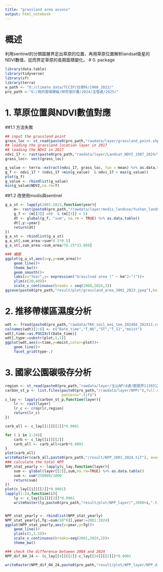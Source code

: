 ```yaml
---
title: "grassland area assess"
output: html_notebook
---
```

# 概述

利用sentinel的分類圖層界定出草原的位置，再用草原位置解析landsat衛星的NDVI數值，從而界定草原的長期面積變化。
# 0. package
```r
library(data.table)
library(tidyverse)
library(sf)
library(terra)
w_path <- "D:/climate_data/TCCIP/日資料/1960_2022/"
pro_path <-"G:/我的雲端硬碟/研究室計畫/2024/玉管處/2025/" 
```
# 1. 草原位置與NDVI數值對應

##1.1 方法失敗
```r
## input the grassland point
grass_loc <- st_read(paste0(pro_path,"rawdata/layer/grassland_point.shp")) 
## loading the grassland location layer in 2017
## loading the NDVI in 2017
ndvi_17 <- rast(paste0(pro_path,"rawdata/layer/Landsat_NDVI_1987_2024/YNP_ndvi_median_2017.tif"))
grass_loc<- vect(grass_loc)

g_value <- terra::extract(ndvi_17, grass_loc, fun = mean) %>% as.data.table
g_f <- ndvi_17 * (ndvi_17 >min(g_value)  & ndvi_17 < max(g_value))
plot(g_f)
g_value <- rbindlist(g_value)
min(g_value$NDVI,na.rm=T)
```

##1.2 改使用modis與sentinel

```r
g_a_st <- lapply(2001:2023,function(year){
    m<- rast(paste0(pro_path,"/rawdata/layer/modis_landuse/Yushan_landuse_modis_",year,".tif"))
    g_f <- (m[[3]] >0)  & (m[[3]] < 5)
    dt <- global(g_f, "sum", na.rm = TRUE) %>% as.data.table()
    dt[,y:=year]
    return(dt)
})
g_a_st <- rbindlist(g_a_st)
g_a_st[,sum_area:=sum*0.5*0.5]
g_a_st[,sum_area:=sum_area/70.25*33.869]

### 繪圖
ggplot(g_a_st,aes(x=y,y=sum_area))+
    geom_line()+
    theme_bw()+
    geom_smooth()+
    labs(x="Year",y= expression("Grasslnad area (" ~ km^2~")"))+
    ylim(c(20,40))+
    scale_x_continuous(breaks = seq(2000,2024,2))
ggsave(paste0(pro_path,"result/plot/grassland_area_2001_2023.jpeg"),height = 5,width = 7,dpi=600)
```
# 2. 推移帶樣區濕度分析
```r
wdt <- fread(paste0(pro_path,"rawdata/TKK_soil_moi_tem_202404_202411.csv"))
colnames(wdt)[2:6] <- c("Date_time","T_N6","ST","T_12","moist")
wdt[,time:=as.POSIXct(Date_time)]
wdt[,type:=substr(plot,1,1)]
ggplot(wdt,aes(x=time,y=moist,color=plot))+
    geom_line()+
    facet_grid(type~.)
```

# 3. 國家公園碳吸存分析

```r
region <- st_read(paste0(pro_path,"rawdata/layer/玉山NP(4通)範圍界1130312/Yushan_NP_region.shp"))
carbon_st_p <- list.files(paste0(pro_path,"/rawdata/layer/NPP/"),full.names = TRUE,
                          pattern=".tif$") 
c_lay <- lapply(carbon_st_p,function(layer){
    lr <- rast(layer)
    lr_c <- crop(lr,region)
    return(lr_c)
}) 

carb_all <- c_lay[[1]][[2]]*0.0001

for ( i in 2:24){
    carb <- c_lay[[i]][[2]]
    carb_all <- carb_all+carb*0.0001
}
plot(carb_all)
writeRaster(carb_all,paste0(pro_path,"/result/NPP_2001_2024.tif"), overwrite = TRUE)
### calculate the total NPP
NPP_stat_yearly <- lapply(c_lay,function(layer){
    sum <- global(layer[[2]],sum,na.rm=TRUE) %>% as.data.table()
    sum <- sum*250000/1000
    return(sum)
})
plot(c_lay[[i]][[2]]*0.0001)
lapply(1:24,function(i){
    ly <- c_lay[[i]][[2]]*0.0001
    writeRaster(ly,paste0(pro_path,"result/plot/NPP_layer/",2000+i,".tif"))})


NPP_stat_yearly <- rbindlist(NPP_stat_yearly)
NPP_stat_yearly[,Tg:=sum/10^6][,year:=2001:2024]
ggplot(NPP_stat_yearly,aes(x=year,y=Tg))+
    geom_line()+
    ylim(c(1,1.5))+
    scale_x_continuous(breaks=seq(2001,2024,2))+
    theme_bw()

### check the difference between 2004 and 2024
NPP_dif_04_24 <- (c_lay[[4]][[2]]-c_lay[[24]][[2]])*0.0001

writeRaster(NPP_dif_04_24,paste0(pro_path,"result/plot/NPP_layer/NPP_diff_04_24.tif"))
```

